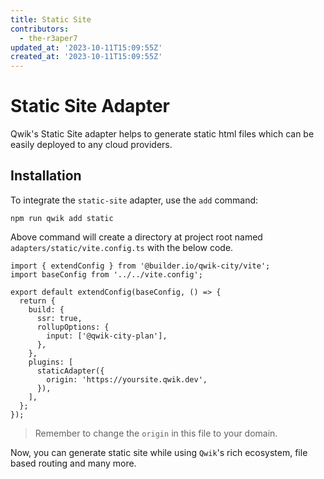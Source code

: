 ```yaml
---
title: Static Site
contributors:
  - the-r3aper7
updated_at: '2023-10-11T15:09:55Z'
created_at: '2023-10-11T15:09:55Z'
---
```


# Static Site Adapter

Qwik's Static Site adapter helps to generate static html files which can be easily deployed to any cloud providers.

## Installation

To integrate the `static-site` adapter, use the `add` command:

```shell
npm run qwik add static
```

Above command will create a directory at project root named `adapters/static/vite.config.ts` with the below code.

```tsx file="apdaters/static/vite.config.ts"
import { extendConfig } from '@builder.io/qwik-city/vite';
import baseConfig from '../../vite.config';

export default extendConfig(baseConfig, () => {
  return {
    build: {
      ssr: true,
      rollupOptions: {
        input: ['@qwik-city-plan'],
      },
    },
    plugins: [
      staticAdapter({
        origin: 'https://yoursite.qwik.dev',
      }),
    ],
  };
});
```

> Remember to change the `origin` in this file to your domain.

Now, you can generate static site while using `Qwik`'s rich ecosystem, file based routing and many more.
